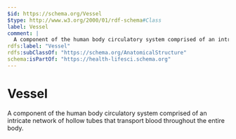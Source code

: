 ```yaml
---
$id: https://schema.org/Vessel
$type: http://www.w3.org/2000/01/rdf-schema#Class
label: Vessel
comment: |
  A component of the human body circulatory system comprised of an intricate network of hollow tubes that transport blood throughout the entire body.
rdfs:label: "Vessel"
rdfs:subClassOf: "https://schema.org/AnatomicalStructure"
schema:isPartOf: "https://health-lifesci.schema.org"
---
```


# Vessel

A component of the human body circulatory system comprised of an intricate network of hollow tubes that transport blood throughout the entire body.

